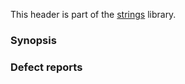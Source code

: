 {{cpp/header/title|string}}
{{cpp/header/navbar}}

This header is part of the [[cpp/string|strings]] library.

{{dsc begin}}
{{dsc h1|Includes}}
{{dsc inc|cpp/header/dsc compare}}
{{dsc inc|cpp/header/dsc initializer_list}}

{{dsc h1|Classes}}
{{dsc tclass|cpp/string/char_traits|Class Template which describes properties of a character type}}
{{dsc|{{c/core|std::char_traits&lt;char&gt;}}|{{mark ptclass}}}}
{{dsc|{{c/core|std::char_traits&lt;wchar_t&gt;}}|{{mark ptclass}}}}
{{dsc|{{c/core|std::char_traits&lt;char8_t&gt;}} {{mark c++20}}|{{mark ptclass}}}}
{{dsc|{{c/core|std::char_traits&lt;char16_t&gt;}} {{mark c++11}}|{{mark ptclass}}}}
{{dsc|{{c/core|std::char_traits&lt;char32_t&gt;}} {{mark c++11}}|{{mark ptclass}}}}

{{dsc inc|cpp/string/dsc basic_string}}
{{dsc|{{lc|std::string}}|{{c/core|std::basic_string&lt;char&gt;}} {{mark typedef}}}}
{{dsc|{{lc|std::u8string}} {{mark c++20}}|{{c/core|std::basic_string&lt;char8_t&gt;}} {{mark typedef}}}}
{{dsc|{{lc|std::u16string}} {{mark c++11}}|{{c/core|std::basic_string&lt;char16_t&gt;}} {{mark typedef}}}}
{{dsc|{{lc|std::u32string}} {{mark c++11}}|{{c/core|std::basic_string&lt;char32_t&gt;}} {{mark typedef}}}}
{{dsc|{{lc|std::wstring}}|{{c/core|std::basic_string&lt;wchar_t&gt;}} {{mark typedef}}}}

{{dsc|{{lc|std::pmr::basic_string}} {{mark c++17}}|{{mark talias}}}}

{{dsc|{{lc|std::pmr::string}} {{mark c++17}}|{{c/core|std::pmr::basic_string&lt;char&gt;}} {{mark typedef}}}}
{{dsc|{{lc|std::pmr::u8string}} {{mark c++20}}|{{c/core|std::pmr::basic_string&lt;char8_t&gt;}} {{mark typedef}}}}
{{dsc|{{lc|std::pmr::u16string}} {{mark c++17}}|{{c/core|std::pmr::basic_string&lt;char16_t&gt;}} {{mark typedef}}}}
{{dsc|{{lc|std::pmr::u32string}} {{mark c++17}}|{{c/core|std::pmr::basic_string&lt;char32_t&gt;}} {{mark typedef}}}}
{{dsc|{{lc|std::pmr::wstring}} {{mark c++17}}|{{c/core|std::pmr::basic_string&lt;wchar_t&gt;}} {{mark typedef}}}}

{{cpp/string/basic_string/dsc hash}}

{{dsc h1|Functions}}
{{dsc inc|cpp/string/basic_string/dsc operator+}}
{{dsc inc|cpp/string/basic_string/dsc operator_cmp}}
{{dsc inc|cpp/string/basic_string/dsc swap2}}
{{dsc inc|cpp/container/dsc erase seq|basic_string}}

{{dsc h2|Input/output}}
{{dsc inc|cpp/string/basic_string/dsc operator_ltltgtgt}}
{{dsc inc|cpp/string/basic_string/dsc getline}}

{{dsc h2|Numeric conversions}}
{{dsc inc|cpp/string/basic_string/dsc stol}}
{{dsc inc|cpp/string/basic_string/dsc stoul}}
{{dsc inc|cpp/string/basic_string/dsc stof}}
{{dsc inc|cpp/string/basic_string/dsc to_string}}
{{dsc inc|cpp/string/basic_string/dsc to_wstring}}

{{dsc h2|Range access}}
{{dsc inc|cpp/iterator/dsc begin}}
{{dsc inc|cpp/iterator/dsc end}}
{{dsc inc|cpp/iterator/dsc rbegin}}
{{dsc inc|cpp/iterator/dsc rend}}
{{dsc inc|cpp/iterator/dsc size}}
{{dsc inc|cpp/iterator/dsc empty}}
{{dsc inc|cpp/iterator/dsc data}}

{{dsc h2|Literals}}
{{dsc namespace|std::literals::string_literals|inline=true}}
{{dsc inc|cpp/string/basic_string/dsc operator""s}}
{{dsc end}}

===Synopsis===
{{cpp/synopsis/string}}

===Defect reports===
{{dr list begin}}
{{dr list item|wg=lwg|dr=209|std=C++98|before=the declarations of the following {{lc|std::basic_string}}&lt;br&gt;members used inconsistent styles in the synopsis:
* {{tt|void push_back(CharT c);}}
* {{tt|basic_string&amp; assign(const basic_string&amp; str);}}
* {{tt|void swap(basic_string&amp; str);}}
|after=uniformed the styles}}
{{dr list end}}

{{langlinks|es|ja|ru|zh}}